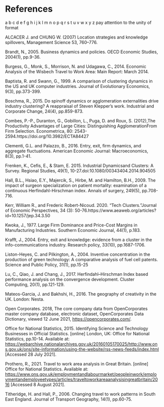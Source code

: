 # References {-}

a b c d e f g h i j k l m n o p q r s t u v w x y z
pay attention to the unity of format

ALCACER J. and CHUNG W. (2007) Location strategies and knowledge spillovers, Management Science 53, 760–776.

Brandt, N., 2005. Business dynamics and policies. OECD Economic Studies, 2004(1), pp.9-36.

Burgess, G., Monk, S., Morrison, N. and Udagawa, C., 2014. Economic Analysis of the Wisbech Travel to Work Area: Main Report: March 2014.

Baptista, R. and Swann, G., 1999. A comparison of clustering dynamics in the US and UK computer industries. Journal of Evolutionary Economics, 9(3), pp.373-399.

Boschma, R., 2015. Do spinoff dynamics or agglomeration externalities drive industry clustering? A reappraisal of Steven Klepper’s work. Industrial and Corporate Change, 24(4), pp.859-873.

Combes, P.-P., Duranton, G., Gobillon, L., Puga, D. and Roux, S. (2012),The Productivity Advantages of Large Cities: Distinguishing AgglomerationFrom Firm Selection. Econometrica, 80: 2543-2594.https://doi.org/10.3982/ECTA84427

Clementi, G.L. and Palazzo, B., 2016. Entry, exit, firm dynamics, and aggregate fluctuations. American Economic Journal: Macroeconomics, 8(3), pp.1-41.

Frenken, K., Cefis, E., & Stam, E. 2015.  Industrial Dynamicsand Clusters:  A Survey.   Regional Studies, 49(1), 10-27.doi:10.1080/00343404.2014.904505

Hall, B.L., Hsiao, E.Y., Majercik, S., Hirbe, M. and Hamilton, B.H., 2009. The impact of surgeon specialization on patient mortality: examination of a continuous Herfindahl-Hirschman index. Annals of surgery, 249(5), pp.708-716.

Kerr, William R., and Frederic Robert-Nicoud. 2020. “Tech Clusters.”Journal of Economic Perspectives, 34 (3): 50-76.https://www.aeaweb.org/articles?id=10.1257/jep.34.3.50

Kwoka, J., 1977. Large Firm Dominance and Price-Cost Margins in Manufacturing Industries. Southern Economic Journal, 44(1), p.183.

Krafft, J., 2004. Entry, exit and knowledge: evidence from a cluster in the info-communications industry. Research policy, 33(10), pp.1687-1706.

Liston-Heyes, C. and Pilkington, A., 2004. Inventive concentration in the production of green technology: A comparative analysis of fuel cell patents. Science and Public Policy, 31(1), pp.15-25

Lu, C., Qiao, J. and Chang, J., 2017. Herfindahl--Hirschman Index based performance analysis on the convergence development. Cluster Computing, 20(1), pp.121-129. 

Mateos-Garcia, J. and Bakhshi, H., 2016. The geography of creativity in the UK. London: Nesta.

Open Corporates. 2018, The core company data from OpenCorporates master company database, electronic dataset, OpenCorporates Data Dictionary, viewed 12 June 2021, <https://opencorporates.com/>.

Office for National Statistics, 2015. Identifying Science and Technology Businesses in Official Statistics. [online] London, UK: Office for National Statistics, pp.10-14. Available at: <https://webarchive.nationalarchives.gov.uk/20160105170025/http://www.ons.gov.uk/ons/site-information/using-the-website/rss-news-feeds/index.html> [Accessed 28 July 2021].

Prothero, R., 2021. Travel to work area analysis in Great Britain. [online] Office for National Statistics. Available at: <https://www.ons.gov.uk/employmentandlabourmarket/peopleinwork/employmentandemployeetypes/articles/traveltoworkareaanalysisingreatbritain/2016> [Accessed 8 August 2021].

Titheridge, H. and Hall, P., 2006. Changing travel to work patterns in South East England. Journal of Transport Geography, 14(1), pp.60-75.



